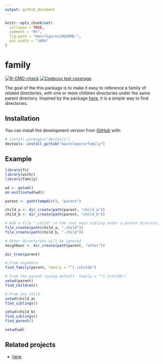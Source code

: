 ```yaml
---
output: github_document
---
```


<!-- README.md is generated from README.Rmd. Please edit that file -->

```r
knitr::opts_chunk$set(
  collapse = TRUE,
  comment = "#>",
  fig.path = "man/figures/README-",
  out.width = "100%"
)
```

# family

<!-- badges: start -->
[![R-CMD-check](https://github.com/maurolepore/family/workflows/R-CMD-check/badge.svg)](https://github.com/maurolepore/family/actions)
[![Codecov test coverage](https://codecov.io/gh/maurolepore/family/branch/master/graph/badge.svg)](https://codecov.io/gh/maurolepore/family?branch=master)
<!-- badges: end -->

The goal of the this package is to make it easy to reference a family of related directories, with one or more children directories under the same parent directory. Inspired by the package [here](https://github.com/r-lib/here), it is a simple way to find directories.

## Installation

You can install the development version from [GitHub](https://github.com/) with:

``` r
# install.packages("devtools")
devtools::install_github("maurolepore/family")
```

## Example

```r
library(fs)
library(withr)
library(family)

wd <- getwd()
on.exit(setwd(wd))

parent <- path(tempdir(), "parent")

child_a <- dir_create(path(parent, "child_a"))
child_b <- dir_create(path(parent, "child_b"))

# Add a file ".child" in the root each sibling under a parent directory
file_create(path(child_a, ".child"))
file_create(path(child_b, ".child"))

# Other directories will be ignored
neighbour <- dir_create(path(parent, "other"))

dir_tree(parent)

# From anywhere
find_family(parent, family = "^[.]child$")

# From the parent (using default `family = "^[.]child$")
setwd(parent)
find_children()

# From any child
setwd(child_a)
find_siblings()

setwd(child_b)
find_siblings()
find_parent()

setwd(wd)
```

## Related projects

* [here](https://github.com/r-lib/here).
